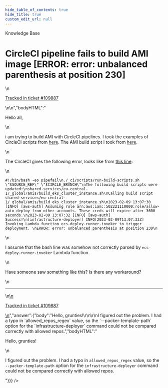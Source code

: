 ```yaml
---
hide_table_of_contents: true
hide_title: true
custom_edit_url: null
---
```



<head>
  <link rel="canonical" href="https://github.com/tnn-tnn-tnn-tnn-tnn-gruntwork-io/knowledge-base/discussions/664" />
</head>

<CenterLayout>
<span className="searchCategory">Knowledge Base</span>
<h1>CircleCI pipeline fails to build AMI image [ERROR: error: unbalanced parenthesis at position 230]</h1>
<GitHub discussion={{"id":"D_kwDOF8slf84ASdwf","number":664,"author":{"login":"nadiia-caspar"},"title":"CircleCI pipeline fails to build AMI image [ERROR: error: unbalanced parenthesis at position 230]","body":"\nHello all,\r\n\r\ni am trying to build AMI with CircleCI pipelines. I took the examples of CircleCI scripts from [here](https://github.com/tnn-tnn-tnn-tnn-tnn-gruntwork-io/terraform-aws-service-catalog/tree/master/examples/for-production/infrastructure-live/_ci/scripts). The AMI build script I took from [here](https://github.com/tnn-tnn-tnn-tnn-tnn-gruntwork-io/terraform-aws-service-catalog/tree/master/examples/for-production/infrastructure-live/shared/us-west-2/_regional/amis). \r\n\r\nThe CircleCI gives the following error, looks like from [this line](https://github.com/tnn-tnn-tnn-tnn-tnn-gruntwork-io/terraform-aws-service-catalog/blob/master/examples/for-production/infrastructure-live/shared/us-west-2/_regional/amis/build_eks_cluster_instance.sh#L105):\r\n```\r\n#!/bin/bash -eo pipefail\r\n./_ci/scripts/run-build-scripts.sh \"$SOURCE_REF\" \"$CIRCLE_BRANCH\"\r\nThe following build scripts were updated:\r\nshared-services/eu-central-1/_global/amis/build_eks_cluster_instance.sh\r\nCalling build script shared-services/eu-central-1/_global/amis/build_eks_cluster_instance.sh\r\n2023-02-09 13:07:30 [INFO] [aws-auth] Assuming role arn:aws:iam::502221110000:role/allow-auto-deploy-from-other-accounts. These creds will expire after 3600 seconds.\r\n2023-02-09 13:07:32 [INFO] [aws-auth] Success!\r\n[infrastructure-deployer] INFO[2023-02-09T13:07:33Z] Invoking Lambda function ecs-deploy-runner-invoker to trigger deployment. \r\nERROR: error: unbalanced parenthesis at position 230\r\n```\r\n\r\nI assume that the bash line was somehow not correctly parsed by `ecs-deploy-runner-invoker` Lambda function. \r\n\r\nHave someone saw something like this? Is there any workaround?\n\n---\n\n<ins datetime=\"2023-02-09T13:20:02Z\">\n  <p><a href=\"https://support.gruntwork.io/hc/requests/109887\">Tracked in ticket #109887</a></p>\n</ins>\n","bodyHTML":"<p dir=\"auto\">Hello all,</p>\n<p dir=\"auto\">i am trying to build AMI with CircleCI pipelines. I took the examples of CircleCI scripts from <a href=\"https://github.com/tnn-tnn-tnn-tnn-tnn-gruntwork-io/terraform-aws-service-catalog/tree/master/examples/for-production/infrastructure-live/_ci/scripts\">here</a>. The AMI build script I took from <a href=\"https://github.com/tnn-tnn-tnn-tnn-tnn-gruntwork-io/terraform-aws-service-catalog/tree/master/examples/for-production/infrastructure-live/shared/us-west-2/_regional/amis\">here</a>.</p>\n<p dir=\"auto\">The CircleCI gives the following error, looks like from <a href=\"https://github.com/tnn-tnn-tnn-tnn-tnn-gruntwork-io/terraform-aws-service-catalog/blob/master/examples/for-production/infrastructure-live/shared/us-west-2/_regional/amis/build_eks_cluster_instance.sh#L105\">this line</a>:</p>\n<div class=\"snippet-clipboard-content notranslate position-relative overflow-auto\" data-snippet-clipboard-copy-content=\"#!/bin/bash -eo pipefail\n./_ci/scripts/run-build-scripts.sh &quot;$SOURCE_REF&quot; &quot;$CIRCLE_BRANCH&quot;\nThe following build scripts were updated:\nshared-services/eu-central-1/_global/amis/build_eks_cluster_instance.sh\nCalling build script shared-services/eu-central-1/_global/amis/build_eks_cluster_instance.sh\n2023-02-09 13:07:30 [INFO] [aws-auth] Assuming role arn:aws:iam::502221110000:role/allow-auto-deploy-from-other-accounts. These creds will expire after 3600 seconds.\n2023-02-09 13:07:32 [INFO] [aws-auth] Success!\n[infrastructure-deployer] INFO[2023-02-09T13:07:33Z] Invoking Lambda function ecs-deploy-runner-invoker to trigger deployment. \nERROR: error: unbalanced parenthesis at position 230\"><pre class=\"notranslate\"><code class=\"notranslate\">#!/bin/bash -eo pipefail\n./_ci/scripts/run-build-scripts.sh \"$SOURCE_REF\" \"$CIRCLE_BRANCH\"\nThe following build scripts were updated:\nshared-services/eu-central-1/_global/amis/build_eks_cluster_instance.sh\nCalling build script shared-services/eu-central-1/_global/amis/build_eks_cluster_instance.sh\n2023-02-09 13:07:30 [INFO] [aws-auth] Assuming role arn:aws:iam::502221110000:role/allow-auto-deploy-from-other-accounts. These creds will expire after 3600 seconds.\n2023-02-09 13:07:32 [INFO] [aws-auth] Success!\n[infrastructure-deployer] INFO[2023-02-09T13:07:33Z] Invoking Lambda function ecs-deploy-runner-invoker to trigger deployment. \nERROR: error: unbalanced parenthesis at position 230\n</code></pre></div>\n<p dir=\"auto\">I assume that the bash line was somehow not correctly parsed by <code class=\"notranslate\">ecs-deploy-runner-invoker</code> Lambda function.</p>\n<p dir=\"auto\">Have someone saw something like this? Is there any workaround?</p>\n<hr>\n<ins datetime=\"2023-02-09T13:20:02Z\">\n  <p dir=\"auto\"><a href=\"https://support.gruntwork.io/hc/requests/109887\" rel=\"nofollow\">Tracked in ticket #109887</a></p>\n</ins>","answer":{"body":"Hello, grunties!\r\n\r\nI figured out the problem. I had a typo in `allowed_repos_regex` value, so the `--packer-template-path` option for the `infrastructure-deployer` command could not be compared correctly with allowed repos.","bodyHTML":"<p dir=\"auto\">Hello, grunties!</p>\n<p dir=\"auto\">I figured out the problem. I had a typo in <code class=\"notranslate\">allowed_repos_regex</code> value, so the <code class=\"notranslate\">--packer-template-path</code> option for the <code class=\"notranslate\">infrastructure-deployer</code> command could not be compared correctly with allowed repos.</p>"}}} />

</CenterLayout>
  

<!-- ##DOCS-SOURCER-START
{
  "sourcePlugin": "github-discussions",
  "hash": "34c4859993f87e162b252bc29c23734f"
}
##DOCS-SOURCER-END -->

